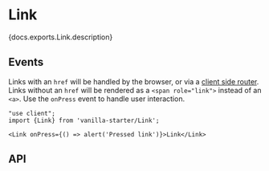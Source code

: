 


# Link

<PageDescription>{docs.exports.Link.description}</PageDescription>

<ExampleSwitcher>
  <VisualExample
    component={VanillaLink}
    docs={docs.exports.Link}
    links={docs.links}
    props={['children', 'isDisabled']}
    initialProps={{children: 'The missing link', href: 'https://www.imdb.com/title/tt6348138/', target: '_blank'}}
    type="vanilla"
    files={["starters/docs/src/Link.tsx", "starters/docs/src/Link.css"]} />
  <VisualExample
    component={TailwindLink}
    docs={tailwindDocs.exports.Link}
    links={tailwindDocs.links}
    props={['children', 'variant', 'isDisabled']}
    initialProps={{children: 'The missing link', href: 'https://www.imdb.com/title/tt6348138/', target: '_blank'}}
    type="tailwind"
    files={["starters/tailwind/src/Link.tsx", "starters/tailwind/src/index.css"]} />
</ExampleSwitcher>

## Events

Links with an `href` will be handled by the browser, or via a [client side router](routing.html). Links without an `href` will be rendered as a `<span role="link">` instead of an `<a>`. Use the `onPress` event to handle user interaction.

```tsx render
"use client";
import {Link} from 'vanilla-starter/Link';

<Link onPress={() => alert('Pressed link')}>Link</Link>
```

## API

<PropTable component={docs.exports.Link} links={docs.links} />
